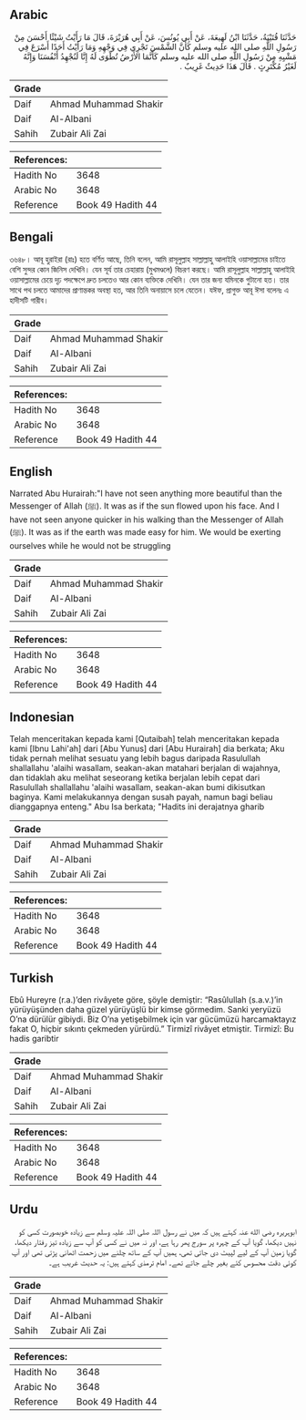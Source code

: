 ## Arabic


<div dir="rtl" lang="ar" style={{fontSize:'larger',backgroundColor:'#f8f9fa',padding:20}}>
حَدَّثَنَا قُتَيْبَةُ، حَدَّثَنَا ابْنُ لَهِيعَةَ، عَنْ أَبِي يُونُسَ، عَنْ أَبِي هُرَيْرَةَ، قَالَ مَا رَأَيْتُ شَيْئًا أَحْسَنَ مِنْ رَسُولِ اللَّهِ صلى الله عليه وسلم كَأَنَّ الشَّمْسَ تَجْرِي فِي وَجْهِهِ وَمَا رَأَيْتُ أَحَدًا أَسْرَعَ فِي مَشْيِهِ مِنْ رَسُولِ اللَّهِ صلى الله عليه وسلم كَأَنَّمَا الأَرْضُ تُطْوَى لَهُ إِنَّا لَنُجْهِدُ أَنْفُسَنَا وَإِنَّهُ لَغَيْرُ مُكْتَرِثٍ ‏.‏ قَالَ هَذَا حَدِيثٌ غَرِيبٌ ‏.‏
</div>
<div style={{backgroundColor:'#f8f9fa',padding:20, marginBottom: 10}}><table> <thead> <tr> <th>Grade</th> <th></th> </tr> </thead> <tbody> <tr><td>Daif</td><td>Ahmad Muhammad Shakir</td></tr><tr><td>Daif</td><td>Al-Albani</td></tr><tr><td>Sahih</td><td>Zubair Ali Zai</td></tr></tbody></table><table> <thead> <tr> <th>References:</th> <th></th> </tr> </thead> <tbody><tr><td>Hadith No</td><td>3648</td></tr><tr><td>Arabic No</td><td>3648</td></tr><tr><td>Reference</td><td>Book 49 Hadith 44</td></tr></tbody></table></div>

## Bengali


<div dir="ltr" lang="bn" style={{fontSize:'larger',backgroundColor:'#f8f9fa',padding:20}}>
৩৬৪৮। আবূ হুরাইরা (রাঃ) হতে বর্ণিত আছে, তিনি বলেন, আমি রাসূলুল্লাহ সাল্লাল্লাহু আলাইহি ওয়াসাল্লামের চাইতে বেশি সুন্দর কোন জিনিস দেখিনি। যেন সূর্য তার চেহারায় (মুখমণ্ডলে) বিচরণ করছে। আমি রাসূলুল্লাহ সাল্লাল্লাহু আলাইহি ওয়াসাল্লামের চেয়ে দৃঢ় পদক্ষেপে দ্রুত চলতেও আর কোন ব্যক্তিকে দেখিনি। যেন তার জন্য যমিনকে গুটানো হত। তার সাথে পথ চলতে আমাদের প্রাণান্তকর অবস্থা হত, আর তিনি অনায়াসে চলে যেতেন। যঈফ, প্রাগুক্ত আবূ ঈসা বলেনঃ এ হাদীসটি গারীব।
</div>
<div style={{backgroundColor:'#f8f9fa',padding:20, marginBottom: 10}}><table> <thead> <tr> <th>Grade</th> <th></th> </tr> </thead> <tbody> <tr><td>Daif</td><td>Ahmad Muhammad Shakir</td></tr><tr><td>Daif</td><td>Al-Albani</td></tr><tr><td>Sahih</td><td>Zubair Ali Zai</td></tr></tbody></table><table> <thead> <tr> <th>References:</th> <th></th> </tr> </thead> <tbody><tr><td>Hadith No</td><td>3648</td></tr><tr><td>Arabic No</td><td>3648</td></tr><tr><td>Reference</td><td>Book 49 Hadith 44</td></tr></tbody></table></div>

## English


<div dir="ltr" lang="en" style={{fontSize:'larger',backgroundColor:'#f8f9fa',padding:20}}>
Narrated Abu Hurairah:"I have not seen anything more beautiful than the Messenger of Allah (ﷺ). It was as if the sun flowed upon his face. And I have not seen anyone quicker in his walking than the Messenger of Allah (ﷺ). It was as if the earth was made easy for him. We would be exerting ourselves while he would not be struggling
</div>
<div style={{backgroundColor:'#f8f9fa',padding:20, marginBottom: 10}}><table> <thead> <tr> <th>Grade</th> <th></th> </tr> </thead> <tbody> <tr><td>Daif</td><td>Ahmad Muhammad Shakir</td></tr><tr><td>Daif</td><td>Al-Albani</td></tr><tr><td>Sahih</td><td>Zubair Ali Zai</td></tr></tbody></table><table> <thead> <tr> <th>References:</th> <th></th> </tr> </thead> <tbody><tr><td>Hadith No</td><td>3648</td></tr><tr><td>Arabic No</td><td>3648</td></tr><tr><td>Reference</td><td>Book 49 Hadith 44</td></tr></tbody></table></div>

## Indonesian


<div dir="ltr" lang="id" style={{fontSize:'larger',backgroundColor:'#f8f9fa',padding:20}}>
Telah menceritakan kepada kami [Qutaibah] telah menceritakan kepada kami [Ibnu Lahi'ah] dari [Abu Yunus] dari [Abu Hurairah] dia berkata; Aku tidak pernah melihat sesuatu yang lebih bagus daripada Rasulullah shallallahu 'alaihi wasallam, seakan-akan matahari berjalan di wajahnya, dan tidaklah aku melihat seseorang ketika berjalan lebih cepat dari Rasulullah shallallahu 'alaihi wasallam, seakan-akan bumi dikisutkan baginya. Kami melakukannya dengan susah payah, namun bagi beliau dianggapnya enteng." Abu Isa berkata; "Hadits ini derajatnya gharib
</div>
<div style={{backgroundColor:'#f8f9fa',padding:20, marginBottom: 10}}><table> <thead> <tr> <th>Grade</th> <th></th> </tr> </thead> <tbody> <tr><td>Daif</td><td>Ahmad Muhammad Shakir</td></tr><tr><td>Daif</td><td>Al-Albani</td></tr><tr><td>Sahih</td><td>Zubair Ali Zai</td></tr></tbody></table><table> <thead> <tr> <th>References:</th> <th></th> </tr> </thead> <tbody><tr><td>Hadith No</td><td>3648</td></tr><tr><td>Arabic No</td><td>3648</td></tr><tr><td>Reference</td><td>Book 49 Hadith 44</td></tr></tbody></table></div>

## Turkish


<div dir="ltr" lang="tr" style={{fontSize:'larger',backgroundColor:'#f8f9fa',padding:20}}>
Ebû Hureyre (r.a.)’den rivâyete göre, şöyle demiştir: “Rasûlullah (s.a.v.)’in yürüyüşünden daha güzel yürüyüşlü bir kimse görmedim. Sanki yeryüzü O’na dürülür gibiydi. Biz O’na yetişebilmek için var gücümüzü harcamaktayız fakat O, hiçbir sıkıntı çekmeden yürürdü.” Tirmizî rivâyet etmiştir. Tirmizî: Bu hadis garibtir
</div>
<div style={{backgroundColor:'#f8f9fa',padding:20, marginBottom: 10}}><table> <thead> <tr> <th>Grade</th> <th></th> </tr> </thead> <tbody> <tr><td>Daif</td><td>Ahmad Muhammad Shakir</td></tr><tr><td>Daif</td><td>Al-Albani</td></tr><tr><td>Sahih</td><td>Zubair Ali Zai</td></tr></tbody></table><table> <thead> <tr> <th>References:</th> <th></th> </tr> </thead> <tbody><tr><td>Hadith No</td><td>3648</td></tr><tr><td>Arabic No</td><td>3648</td></tr><tr><td>Reference</td><td>Book 49 Hadith 44</td></tr></tbody></table></div>

## Urdu


<div dir="rtl" lang="ur" style={{fontSize:'larger',backgroundColor:'#f8f9fa',padding:20}}>
ابوہریرہ رضی الله عنہ کہتے ہیں کہ میں نے رسول اللہ صلی اللہ علیہ وسلم سے زیادہ خوبصورت کسی کو نہیں دیکھا، گویا آپ کے چہرہ پر سورج پھر رہا ہے، اور نہ میں نے کسی کو آپ سے زیادہ تیز رفتار دیکھا، گویا زمین آپ کے لیے لپیٹ دی جاتی تھی، ہمیں آپ کے ساتھ چلنے میں زحمت اٹھانی پڑتی تھی اور آپ کوئی دقت محسوس کئے بغیر چلے جاتے تھے۔ امام ترمذی کہتے ہیں: یہ حدیث غریب ہے۔
</div>
<div style={{backgroundColor:'#f8f9fa',padding:20, marginBottom: 10}}><table> <thead> <tr> <th>Grade</th> <th></th> </tr> </thead> <tbody> <tr><td>Daif</td><td>Ahmad Muhammad Shakir</td></tr><tr><td>Daif</td><td>Al-Albani</td></tr><tr><td>Sahih</td><td>Zubair Ali Zai</td></tr></tbody></table><table> <thead> <tr> <th>References:</th> <th></th> </tr> </thead> <tbody><tr><td>Hadith No</td><td>3648</td></tr><tr><td>Arabic No</td><td>3648</td></tr><tr><td>Reference</td><td>Book 49 Hadith 44</td></tr></tbody></table></div>